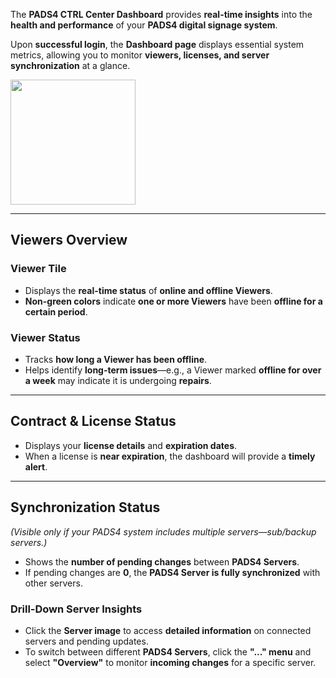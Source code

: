 The **PADS4 CTRL Center Dashboard** provides **real-time insights** into the **health and performance** of your **PADS4 digital signage system**.  

Upon **successful login**, the **Dashboard page** displays essential system metrics, allowing you to monitor **viewers, licenses, and server synchronization** at a glance.  

<img height="200" src="/images/ctrl-centre/dashboard.png" />

---

## **Viewers Overview**  

### **Viewer Tile**  
- Displays the **real-time status** of **online and offline Viewers**.  
- **Non-green colors** indicate **one or more Viewers** have been **offline for a certain period**.  

### **Viewer Status**  
- Tracks **how long a Viewer has been offline**.  
- Helps identify **long-term issues**—e.g., a Viewer marked **offline for over a week** may indicate it is undergoing **repairs**.  

---

## **Contract & License Status**  

- Displays your **license details** and **expiration dates**.  
- When a license is **near expiration**, the dashboard will provide a **timely alert**.  

---

## **Synchronization Status**  

*(Visible only if your PADS4 system includes multiple servers—sub/backup servers.)*  

- Shows the **number of pending changes** between **PADS4 Servers**.  
- If pending changes are **0**, the **PADS4 Server is fully synchronized** with other servers.  

### **Drill-Down Server Insights**  
- Click the **Server image** to access **detailed information** on connected servers and pending updates.  
- To switch between different **PADS4 Servers**, click the **"..." menu** and select **"Overview"** to monitor **incoming changes** for a specific server.  
